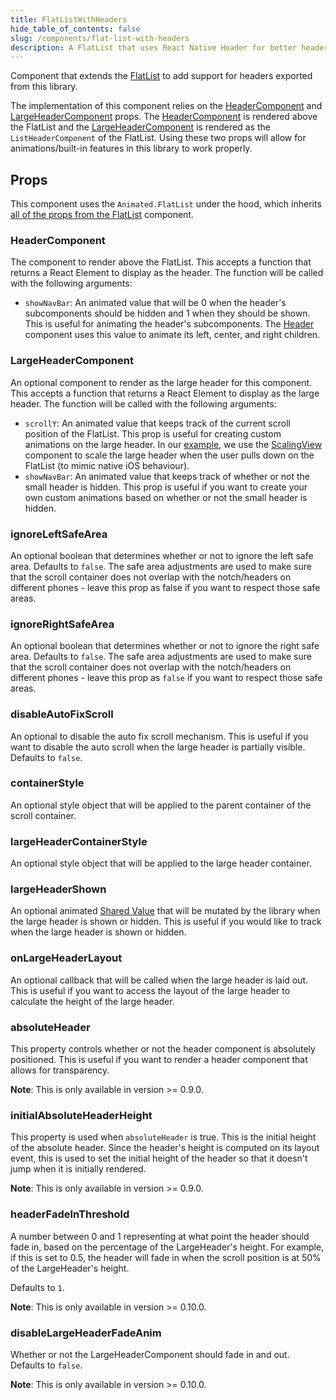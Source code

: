 ```yaml
---
title: FlatListWithHeaders
hide_table_of_contents: false
slug: /components/flat-list-with-headers
description: A FlatList that uses React Native Header for better headers.
---
```


Component that extends the [FlatList](https://reactnative.dev/docs/flatlist) to add support for
headers exported from this library.

The implementation of this component relies on the [HeaderComponent](/docs/components/flat-list-with-headers#headercomponent)
and [LargeHeaderComponent](/docs/components/flat-list-with-headers#largeheadercomponent) props.
The [HeaderComponent](/docs/components/flat-list-with-headers#headercomponent) is rendered above
the FlatList and the [LargeHeaderComponent](/docs/components/flat-list-with-headers#largeheadercomponent)
is rendered as the `ListHeaderComponent` of the FlatList. Using these two props will allow for
animations/built-in features in this library to work properly.

## Props

This component uses the `Animated.FlatList` under the hood, which inherits [all of the props
from the FlatList](https://reactnative.dev/docs/flatlist) component.

### HeaderComponent

The component to render above the FlatList. This accepts a function that returns a React Element
to display as the header. The function will be called with the following arguments:

- `showNavBar`: An animated value that will be 0 when the header's subcomponents should be hidden
  and 1 when they should be shown. This is useful for animating the header's subcomponents. The
  [Header](/docs/components/header) component uses this value to animate its left, center, and
  right children.

### LargeHeaderComponent

An optional component to render as the large header for this component. This accepts a function
that returns a React Element to display as the large header. The function will be called with the
following arguments:

- `scrollY`: An animated value that keeps track of the current scroll position of the FlatList.
  This prop is useful for creating custom animations on the large header. In our [example](/docs/example),
  we use the [ScalingView](/docs/components/scaling-view) component to scale the large header
  when the user pulls down on the FlatList (to mimic native iOS behaviour).
- `showNavBar`: An animated value that keeps track of whether or not the small header is hidden.
  This prop is useful if you want to create your own custom animations based on whether or not the
  small header is hidden.

### ignoreLeftSafeArea

An optional boolean that determines whether or not to ignore the left safe area. Defaults to
`false`. The safe area adjustments are used to make sure that the scroll container does not
overlap with the notch/headers on different phones - leave this prop as false if you want to
respect those safe areas.

### ignoreRightSafeArea

An optional boolean that determines whether or not to ignore the right safe area. Defaults to
`false`. The safe area adjustments are used to make sure that the scroll container does not
overlap with the notch/headers on different phones - leave this prop as `false` if you want to
respect those safe areas.

### disableAutoFixScroll

An optional to disable the auto fix scroll mechanism. This is useful if you want to disable the
auto scroll when the large header is partially visible. Defaults to `false`.

### containerStyle

An optional style object that will be applied to the parent container of the scroll container.

### largeHeaderContainerStyle

An optional style object that will be applied to the large header container.

### largeHeaderShown

An optional animated [Shared Value](https://docs.swmansion.com/react-native-reanimated/docs/fundamentals/shared-values/)
that will be mutated by the library when the large header is shown or hidden. This is useful if you
would like to track when the large header is shown or hidden.

### onLargeHeaderLayout

An optional callback that will be called when the large header is laid out. This is useful if you
want to access the layout of the large header to calculate the height of the large header.

### absoluteHeader

This property controls whether or not the header component is absolutely positioned. This is useful
if you want to render a header component that allows for transparency.

**Note**: This is only available in version >= 0.9.0.

### initialAbsoluteHeaderHeight

This property is used when `absoluteHeader` is true. This is the initial height of the
absolute header. Since the header's height is computed on its layout event, this is used
to set the initial height of the header so that it doesn't jump when it is initially rendered.

**Note**: This is only available in version >= 0.9.0.

### headerFadeInThreshold

A number between 0 and 1 representing at what point the header should fade in,
based on the percentage of the LargeHeader's height. For example, if this is set to 0.5,
the header will fade in when the scroll position is at 50% of the LargeHeader's height.

Defaults to `1`.

**Note**: This is only available in version >= 0.10.0.

### disableLargeHeaderFadeAnim

Whether or not the LargeHeaderComponent should fade in and out. Defaults to `false`.

**Note**: This is only available in version >= 0.10.0.
